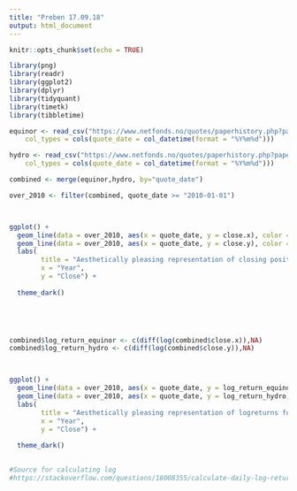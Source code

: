 ```yaml
---
title: "Preben 17.09.18"
output: html_document
---
```


```r
knitr::opts_chunk$set(echo = TRUE)
```

```r

library(png)
library(readr)
library(ggplot2)
library(dplyr)
library(tidyquant)
library(timetk)
library(tibbletime)

equinor <- read_csv("https://www.netfonds.no/quotes/paperhistory.php?paper=EQNR.OSE&csv_format=csv", 
    col_types = cols(quote_date = col_datetime(format = "%Y%m%d")))

hydro <- read_csv("https://www.netfonds.no/quotes/paperhistory.php?paper=NHY.OSE&csv_format=csv", 
    col_types = cols(quote_date = col_datetime(format = "%Y%m%d")))

combined <- merge(equinor,hydro, by="quote_date")

over_2010 <- filter(combined, quote_date >= "2010-01-01")




```

```r




ggplot() + 
  geom_line(data = over_2010, aes(x = quote_date, y = close.x), color = "purple") + 
  geom_line(data = over_2010, aes(x = quote_date, y = close.y), color = "green")  + 
  labs(
        title = "Aesthetically pleasing representation of closing positions for Equinor & Hydro",
        x = "Year",
        y = "Close") +
  
  theme_dark() 
  





```



```r

combined$log_return_equinor <- c(diff(log(combined$close.x)),NA)
combined$log_return_hydro <- c(diff(log(combined$close.y)),NA)



ggplot() + 
  geom_line(data = over_2010, aes(x = quote_date, y = log_return_equinor), color = "purple") + 
  geom_line(data = over_2010, aes(x = quote_date, y = log_return_hydro), color = "green")  + 
  labs(
        title = "Aesthetically pleasing representation of logreturns for Equinor & Hydro",
        x = "Year",
        y = "Close") +
  
  theme_dark() 
  

#Source for calculating log
#https://stackoverflow.com/questions/18008355/calculate-daily-log-return-within-a-data-frame
```



  